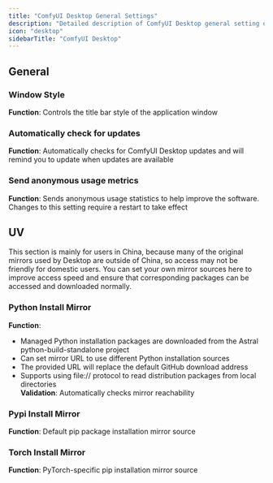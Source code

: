 ```yaml
---
title: "ComfyUI Desktop General Settings"
description: "Detailed description of ComfyUI Desktop general setting options"
icon: "desktop"
sidebarTitle: "ComfyUI Desktop"
---
```


## General

### Window Style
**Function**: Controls the title bar style of the application window  

### Automatically check for updates
**Function**: Automatically checks for ComfyUI Desktop updates and will remind you to update when updates are available
  
### Send anonymous usage metrics
**Function**: Sends anonymous usage statistics to help improve the software. Changes to this setting require a restart to take effect

## UV

This section is mainly for users in China, because many of the original mirrors used by Desktop are outside of China, so access may not be friendly for domestic users. You can set your own mirror sources here to improve access speed and ensure that corresponding packages can be accessed and downloaded normally.
  
### Python Install Mirror
**Function**:   
  - Managed Python installation packages are downloaded from the Astral python-build-standalone project  
  - Can set mirror URL to use different Python installation sources  
  - The provided URL will replace the default GitHub download address  
  - Supports using file:// protocol to read distribution packages from local directories  
**Validation**: Automatically checks mirror reachability  
  
### Pypi Install Mirror
**Function**: Default pip package installation mirror source
  
### Torch Install Mirror
 **Function**: PyTorch-specific pip installation mirror source  
